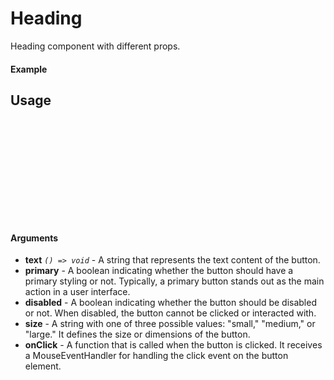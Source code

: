 
<Meta of={Heading} title="Heading" />

# Heading

Heading component with different props.

#### Example

<Canvas of={Heading.Primary} />

## Usage

```ts
import { Heading } from "@umi-digital/ui";

const Example = () => {
  return (
      <Heading
        variant={"h1"}
      >Test</Heading>
  );
};

export default Example;
```

#### Arguments

- **text** _`() => void`_ - A string that represents the text content of the button.
- **primary** - A boolean indicating whether the button should have a primary styling or not. Typically, a primary button stands out as the main action in a user interface.
- **disabled** - A boolean indicating whether the button should be disabled or not. When disabled, the button cannot be clicked or interacted with.
- **size** - A string with one of three possible values: "small," "medium," or "large." It defines the size or dimensions of the button.
- **onClick** - A function that is called when the button is clicked. It receives a MouseEventHandler for handling the click event on the button element.
